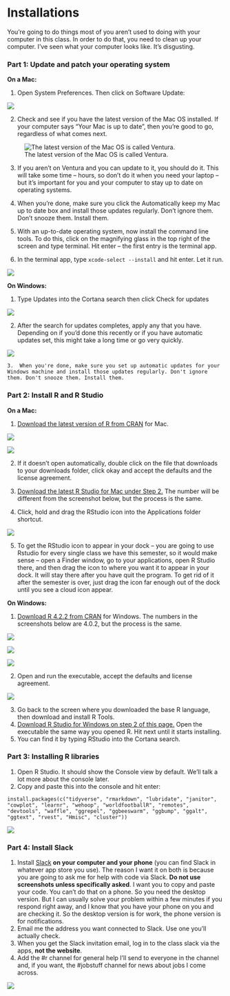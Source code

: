 # Installations

You're going to do things most of you aren't used to doing with your computer in this class. In order to do that, you need to clean up your computer. I've seen what your computer looks like. It's disgusting.

### Part 1: Update and patch your operating system

**On a Mac:**

1.  Open System Preferences. Then click on Software Update:

![](images/Screen%20Shot%202020-07-30%20at%205.35.08%20PM.png)

2.  Check and see if you have the latest version of the Mac OS installed. If your computer says "Your Mac is up to date", then you're good to go, regardless of what comes next.

![The latest version of the Mac OS is called Ventura.](images/Screen%20Shot%202021-08-09%20at%2011.27.01%20AM.png)

3.  If you aren't on Ventura and you can update to it, you should do it. This will take some time -- hours, so don't do it when you need your laptop -- but it's important for you and your computer to stay up to date on operating systems.

4.  When you're done, make sure you click the Automatically keep my Mac up to date box and install those updates regularly. Don't ignore them. Don't snooze them. Install them.

5.  With an up-to-date operating system, now install the command line tools. To do this, click on the magnifying glass in the top right of the screen and type terminal. Hit enter -- the first entry is the terminal app.

6.  In the terminal app, type `xcode-select --install` and hit enter. Let it run.

![](images/Screen%20Shot%202020-07-30%20at%206.01.06%20PM.png)

**On Windows:**

1.  Type Updates into the Cortana search then click Check for updates

![](images/Screen%20Shot%202020-07-30%20at%205.46.50%20PM.png)

2.  After the search for updates completes, apply any that you have. Depending on if you'd done this recently or if you have automatic updates set, this might take a long time or go very quickly.

![](images/Screen%20Shot%202020-07-30%20at%205.47.33%20PM.png)

    3.  When you're done, make sure you set up automatic updates for your Windows machine and install those updates regularly. Don't ignore them. Don't snooze them. Install them.

### Part 2: Install R and R Studio

**On a Mac:**

1.  [Download the latest version of R from CRAN](https://rweb.crmda.ku.edu/cran/) for Mac.

![](images/Screen%20Shot%202020-07-30%20at%205.26.45%20PM.png)

![](images/Screen%20Shot%202021-08-09%20at%2011.33.39%20AM.png)

2.  If it doesn't open automatically, double click on the file that downloads to your downloads folder, click okay and accept the defaults and the license agreement.

3.  [Download the latest R Studio for Mac under Step 2.](https://posit.co/download/rstudio-desktop/) The number will be different from the screenshot below, but the process is the same.

4.  Click, hold and drag the RStudio icon into the Applications folder shortcut.

![](images/Screen%20Shot%202020-07-30%20at%206.07.20%20PM.png)

5.  To get the RStudio icon to appear in your dock -- you are going to use Rstudio for every single class we have this semester, so it would make sense -- open a Finder window, go to your applications, open R Studio there, and then drag the icon to where you want it to appear in your dock. It will stay there after you have quit the program. To get rid of it after the semester is over, just drag the icon far enough out of the dock until you see a cloud icon appear.

**On Windows:**

1.  [Download R 4.2.2 from CRAN](https://rweb.crmda.ku.edu/cran/) for Windows. The numbers in the screenshots below are 4.0.2, but the process is the same.

![](images/Screen%20Shot%202020-07-30%20at%205.26.45%20PM.png)

![](images/Screen%20Shot%202020-07-30%20at%206.15.51%20PM.png)

![](images/Screen%20Shot%202021-08-09%20at%2011.36.34%20AM.png)

2.  Open and run the executable, accept the defaults and license agreement.

![](images/Screen%20Shot%202020-07-30%20at%206.20.00%20PM.png)

3.  Go back to the screen where you downloaded the base R language, then download and install R Tools.
4.  [Download R Studio for Windows on step 2 of this page.](https://posit.co/download/rstudio-desktop/) Open the executable the same way you opened R. Hit next until it starts installing.
5.  You can find it by typing RStudio into the Cortana search.

### Part 3: Installing R libraries

1.  Open R Studio. It should show the Console view by default. We'll talk a lot more about the console later.
2.  Copy and paste this into the console and hit enter:

`install.packages(c("tidyverse", "rmarkdown", "lubridate", "janitor", "cowplot", "learnr", "wehoop", "worldfootballR", "remotes", "devtools", "waffle", "ggrepel", "ggbeeswarm", "ggbump", "ggalt", "ggtext", "rvest", "Hmisc", "cluster"))`

![](images/Screen%20Shot%202020-07-30%20at%206.30.16%20PM.png)

### Part 4: Install Slack

1.  Install [Slack](https://slack.com/get) **on your computer and your phone** (you can find Slack in whatever app store you use). The reason I want it on both is because you are going to ask me for help with code via Slack. **Do not use screenshots unless specifically asked**. I want you to copy and paste your code. You can't do that on a phone. So you need the desktop version. But I can usually solve your problem within a few minutes if you respond right away, and I know that you have your phone on you and are checking it. So the desktop version is for work, the phone version is for notifications.
2.  Email me the address you want connected to Slack. Use one you'll actually check.
3.  When you get the Slack invitation email, log in to the class slack via the apps, **not the website**.
4.  Add the #r channel for general help I'll send to everyone in the channel and, if you want, the #jobstuff channel for news about jobs I come across.

![](images/Screen%20Shot%202020-07-30%20at%207.06.05%20PM.png)
